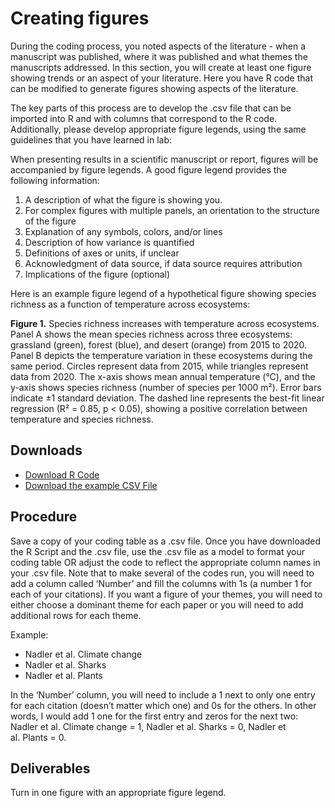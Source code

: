 # Creating figures

During the coding process, you noted aspects of the literature - when a manuscript was published, where it was published and what themes the manuscripts addressed. In this section, you will create at least one figure showing trends or an aspect of your literature. Here you have R code that can be modified to generate figures showing aspects of the literature. 

The key parts of this process are to develop the .csv file that can be imported into R and with columns that correspond to the R code. Additionally, please develop appropriate figure legends, using the same guidelines that you have learned in lab:

When presenting results in a scientific manuscript or report, figures will be accompanied by figure legends. A good figure legend provides the following information:

1. A description of what the figure is showing you. 
2. For complex figures with multiple panels, an orientation to the structure of the figure
3. Explanation of any symbols, colors, and/or lines
4. Description of how variance is quantified
5. Definitions of axes or units, if unclear
6. Acknowledgment of data source, if data source requires attribution
7. Implications of the figure (optional)

Here is an example figure legend of a hypothetical figure showing species richness as a function of temperature across ecosystems:

**Figure 1.** Species richness increases with temperature across ecosystems. Panel A shows the mean species richness across three ecosystems: grassland (green), forest (blue), and desert (orange) from 2015 to 2020. Panel B depicts the temperature variation in these ecosystems during the same period. Circles represent data from 2015, while triangles represent data from 2020. The x-axis shows mean annual temperature (°C), and the y-axis shows species richness (number of species per 1000 m²). Error bars indicate ±1 standard deviation. The dashed line represents the best-fit linear regression (R² = 0.85, p < 0.05), showing a positive correlation between temperature and species richness.

## Downloads

- [Download R Code](https://drive.google.com/uc?export=download&id=1AtGtr3qm1StBYx4e6kJMAHuTSa7gp-Cz)
- [Download the example CSV File](https://drive.google.com/uc?export=download&id=1BDFRihyVe6S7pPkSnhNTCRWnXyysQQ4S)

## Procedure

Save a copy of your coding table as a .csv file. Once you have downloaded the R Script and the .csv file, use the .csv file as a model to format your coding table OR adjust the code to reflect the appropriate column names in your .csv file. Note that to make several of the codes run, you will need to add a column called 'Number' and fill the columns with 1s (a number 1 for each of your citations). If you want a figure of your themes, you will need to either choose a dominant theme for each paper or you will need to add additional rows for each theme.

Example:

- Nadler et al. Climate change 
- Nadler et al. Sharks      
- Nadler et al. Plants

In the 'Number' column, you will need to include a 1 next to only one entry for each citation (doesn't matter which one) and 0s for the others. In other words, I would add 1 one for the first entry and zeros for the next two: Nadler et al. Climate change = 1, Nadler et al. Sharks = 0, Nadler et al. Plants = 0.

## Deliverables

Turn in one figure with an appropriate figure legend.

